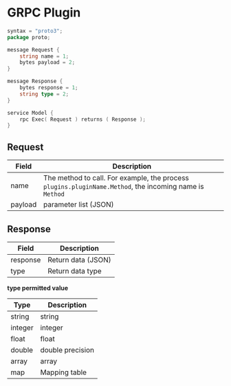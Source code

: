 # GRPC Plugin

```go
syntax = "proto3";
package proto;

message Request {
    string name = 1;
    bytes payload = 2;
}

message Response {
    bytes response = 1;
    string type = 2;
}

service Model {
    rpc Exec( Request ) returns ( Response );
}
```

## Request

| Field   | Description                                                                                             |
| ------- | ------------------------------------------------------------------------------------------------------- |
| name    | The method to call. For example, the process `plugins.pluginName.Method`, the incoming name is `Method` |
| payload | parameter list (JSON)                                                                                   |

## Response

| Field    | Description        |
| -------- | ------------------ |
| response | Return data (JSON) |
| type     | Return data type   |

**type permitted value**

| Type    | Description      |
| ------- | ---------------- |
| string  | string           |
| integer | integer          |
| float   | float            |
| double  | double precision |
| array   | array            |
| map     | Mapping table    |
